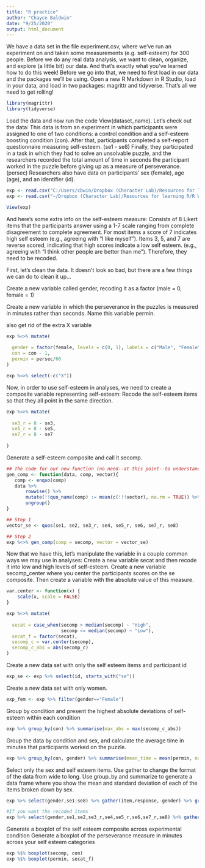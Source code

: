 ```yaml
---
title: "R practice"
author: "Chayce Baldwin"
date: "9/25/2020"
output: html_document
---
```


We have a data set in the file experiment.csv, where we’ve run an experiment on and taken some measurements (e.g. self-esteem) for 300 people. 
Before we do any real data analysis, we want to clean, organize, and explore (a little bit) our data. And that’s exactly what you’ve learned how to do this week!
Before we go into that, we need to first load in our data and the packages we’ll be using. Open a new R Markdown in R Studio, load in your data, and load in two packages: magrittr and tidyverse. That’s all we need to get rolling!


```r
library(magrittr)
library(tidyverse)
```

Load the data and now run the code View(dataset_name). Let’s check out the data:
This data is from an experiment in which participants were assigned to one of two conditions: a control condition and a self-esteem boosting condition (con). 
After that, participants completed a self-report questionnaire measuring self-esteem. (se1 - se8)
Finally, they participated in a task in which they had to solve an unsolvable puzzle, and the researchers recorded the total amount of time in seconds the participant worked in the puzzle before giving up as a measure of perseverance. (persec)
Researchers also have data on participants’ sex (female), age (age), and an identifier (id).

```r
exp <- read.csv("C:/Users/cbwin/Dropbox (Character Lab)/Resources for learning R/R Workshop 2/experiment.csv", header = TRUE)
exp <- read.csv("~/Dropbox (Character Lab)/Resources for learning R/R Workshop 2/experiment.csv", header = TRUE)

View(exp)
```


And here’s some extra info on the self-esteem measure:
Consists of 8 Likert items that the participants answer using a 1-7 scale ranging from complete disagreement to complete agreement.
For most items a score of 7 indicates high self esteem (e.g., agreeing with “I like myself”).
Items 3, 5, and 7 are reverse scored, indicating that high scores indicate a low self esteem. (e.g., agreeing with “I think other people are better than me”). Therefore, they need to be recoded.

First, let’s clean the data. It doesn’t look so bad, but there are a few things we can do to clean it up…

Create a new variable called gender, recoding it as a factor (male = 0, female = 1)

Create a new variable in which the perseverance in the puzzles is measured in minutes rather than seconds. Name this variable permin.

also get rid of the extra X variable

```r

exp %<>% mutate(
  
  gender = factor(female, levels = c(0, 1), labels = c("Male", "Female")),
  con = con - 1,
  permin = persec/60
)

exp %<>% select(-c("X"))

```

Now, in order to use self-esteem in analyses, we need to create a composite variable representing self-esteem:
Recode the self-esteem items so that they all point in the same direction. 

```r

exp %<>% mutate(
  
  se3_r = 8 - se3,
  se5_r = 8 - se5,
  se7_r = 8 - se7
  
)
```

Generate a self-esteem composite and call it secomp. 
```r
## The code for our new function (no need--at this point--to understand this code completely).You can copy and paste this code whenever you need it. I still use copied and pasted functions found online years ago!
gen_comp <- function(data, comp, vector){
   comp <- enquo(comp)
   data %>% 
       rowwise() %>% 
       mutate(!!quo_name(comp) := mean(c(!!!vector), na.rm = TRUE)) %>% 
       ungroup()
}

## Step 1
vector_se <- quos(se1, se2, se3_r, se4, se5_r, se6, se7_r, se8)

## Step 2
exp %<>% gen_comp(comp = secomp, vector = vector_se)
```

Now that we have this, let’s manipulate the variable in a couple common ways we may use in analyses:
Create a new variable secat and then recode it into low and high levels of self-esteem. 
Create a new variable secomp_center where you center the participants scores on the se composite. Then create a variable with the absolute value of this measure.
```r

var.center <- function(x) {
    scale(x, scale = FALSE)
}

exp %<>% mutate(
  
  secat = case_when(secomp > median(secomp) ~ "High",
                    secomp <= median(secomp) ~ "Low"),
  secat_f = factor(secat),
  secomp_c = var.center(secomp),
  secomp_c_abs = abs(secomp_c)
)

```

Create a new data set with only the self esteem items and participant id
```r
exp_se <- exp %>% select(id, starts_with("se"))
```

Create a new data set with only women.
```r
exp_fem <- exp %>% filter(gender=="Female")
```
 
Group by condition and present the highest absolute deviations of self-esteem within each condition

```r
exp %>% group_by(con) %>% summarise(max_abs = max(secomp_c_abs))
```
 
Group the data by condition and sex, and calculate the average time in minutes that participants worked on the puzzle.

```r
exp %>% group_by(con, gender) %>% summarise(mean_time = mean(permin, na.rm = TRUE))
```

Select only the sex and self esteem items. Use gather to change the format of the data from wide to long. Use group_by and summarize to generate a data frame where you show the mean and standard deviation of each of the items broken down by sex.

```r
exp %>% select(gender,se1:se8) %>% gather(item,response,-gender) %>% group_by(gender,item) %>% summarise(item_mean = mean(response),item_sd = sd(response))

#If you want the recoded items
exp %>% select(gender,se1,se2,se3_r,se4,se5_r,se6,se7_r,se8) %>% gather(item,response,-gender) %>% group_by(gender,item) %>% summarise(item_mean = mean(response),item_sd = sd(response))

```


Generate a boxplot of the self esteem composite across experimental condition
Generate a boxplot of the perseverance measure in minutes across your self esteem categories

```r
exp %$% boxplot(secomp, con)
exp %$% boxplot(permin, secat_f)

```









 
 


